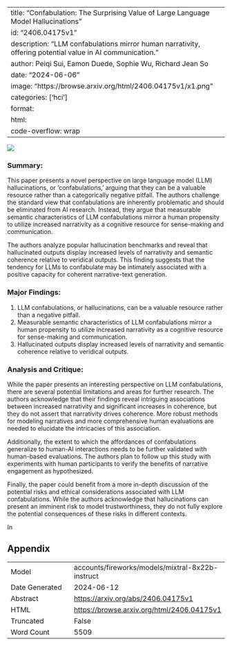 
---
title: "Confabulation: The Surprising Value of Large Language Model Hallucinations"
id: "2406.04175v1"
description: "LLM confabulations mirror human narrativity, offering potential value in AI communication."
author: Peiqi Sui, Eamon Duede, Sophie Wu, Richard Jean So
date: "2024-06-06"
image: "https://browse.arxiv.org/html/2406.04175v1/x1.png"
categories: ['hci']
format:
  html:
    code-overflow: wrap
---

![](https://browse.arxiv.org/html/2406.04175v1/x1.png)

### Summary:

This paper presents a novel perspective on large language model (LLM) hallucinations, or 'confabulations,' arguing that they can be a valuable resource rather than a categorically negative pitfall. The authors challenge the standard view that confabulations are inherently problematic and should be eliminated from AI research. Instead, they argue that measurable semantic characteristics of LLM confabulations mirror a human propensity to utilize increased narrativity as a cognitive resource for sense-making and communication.

The authors analyze popular hallucination benchmarks and reveal that hallucinated outputs display increased levels of narrativity and semantic coherence relative to veridical outputs. This finding suggests that the tendency for LLMs to confabulate may be intimately associated with a positive capacity for coherent narrative-text generation.

### Major Findings:

1. LLM confabulations, or hallucinations, can be a valuable resource rather than a negative pitfall.
2. Measurable semantic characteristics of LLM confabulations mirror a human propensity to utilize increased narrativity as a cognitive resource for sense-making and communication.
3. Hallucinated outputs display increased levels of narrativity and semantic coherence relative to veridical outputs.

### Analysis and Critique:

While the paper presents an interesting perspective on LLM confabulations, there are several potential limitations and areas for further research. The authors acknowledge that their findings reveal intriguing associations between increased narrativity and significant increases in coherence, but they do not assert that narrativity drives coherence. More robust methods for modeling narratives and more comprehensive human evaluations are needed to elucidate the intricacies of this association.

Additionally, the extent to which the affordances of confabulations generalize to human-AI interactions needs to be further validated with human-based evaluations. The authors plan to follow up this study with experiments with human participants to verify the benefits of narrative engagement as hypothesized.

Finally, the paper could benefit from a more in-depth discussion of the potential risks and ethical considerations associated with LLM confabulations. While the authors acknowledge that hallucinations can present an imminent risk to model trustworthiness, they do not fully explore the potential consequences of these risks in different contexts.

In

## Appendix

|          |          |
|----------|----------|
| Model     | accounts/fireworks/models/mixtral-8x22b-instruct       |
| Date Generated     | 2024-06-12       |
| Abstract | [https://arxiv.org/abs/2406.04175v1](https://arxiv.org/abs/2406.04175v1)        |
| HTML     | [https://browse.arxiv.org/html/2406.04175v1](https://browse.arxiv.org/html/2406.04175v1)       |
| Truncated       | False       |
| Word Count       | 5509       |